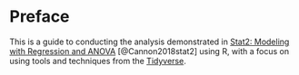 # Preface {.unnumbered}

This is a guide to conducting the analysis demonstrated in [Stat2: Modeling with Regression and ANOVA](https://www.macmillanlearning.com/college/us/product/STAT2/p/1319054072) [@Cannon2018stat2] using R, with a focus on using tools and techniques from the [Tidyverse](https://www.tidyverse.org/).
